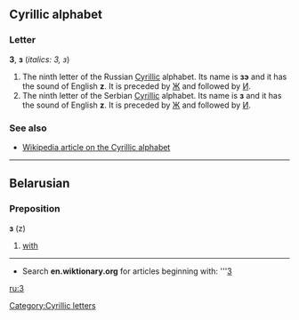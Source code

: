 ==Cyrillic alphabet==
===Letter===
'''З''', '''з''' (''italics: З, з'')

#The ninth letter of the Russian [[Cyrillic]] alphabet. Its name is '''зэ''' {{IPAchar|(zɛ)}} and it has the sound of English '''z'''. It is preceded by [[ж|Ж]] and followed by [[и|И]].
#The ninth letter of the Serbian [[Cyrillic]] alphabet. Its name is '''з''' {{IPAchar|(zɛ)}} and it has the sound of English '''z'''. It is preceded by [[ж|Ж]] and followed by [[и|И]].

===See also===
*[[w:Cyrillic alphabet|Wikipedia article on the Cyrillic alphabet]]

----

==Belarusian==
===Preposition===
'''з''' (z)
#[[with]]

----

*Search '''en.wiktionary.org''' for articles beginning with: '''[http://wiktionary.org/w/wiki.phtml?title=Special:Allpages&from=З З]

[[ru:З]]
[[Category:Cyrillic letters]]